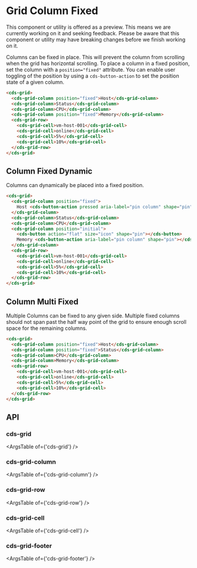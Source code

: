
<Meta title="Internal API/Internal Preview/Column Fixed" />

# Grid Column Fixed

<cds-alert-group status="warning" cds-layout="m-b:lg">
  <cds-alert>
    This component or utility is offered as a preview. This means we are currently working on it and seeking feedback.
    Please be aware that this component or utility may have breaking changes before we finish working on it.
  </cds-alert>
</cds-alert-group>

Columns can be fixed in place. This will prevent the column from scrolling when the grid has horizontal scrolling.
To place a column in a fixed position, set the column with a `position="fixed"` attribute. You can enable user toggling
of the position by using a `cds-button-action` to set the position state of a given column.

<Story id="internal-stories-grid--column-fixed" />

```html
<cds-grid>
  <cds-grid-column position="fixed">Host</cds-grid-column>
  <cds-grid-column>Status</cds-grid-column>
  <cds-grid-column>CPU</cds-grid-column>
  <cds-grid-column position="fixed">Memory</cds-grid-column>
  <cds-grid-row>
    <cds-grid-cell>vm-host-001</cds-grid-cell>
    <cds-grid-cell>online</cds-grid-cell>
    <cds-grid-cell>5%</cds-grid-cell>
    <cds-grid-cell>10%</cds-grid-cell>
  </cds-grid-row>
</cds-grid>
```

## Column Fixed Dynamic

Columns can dynamically be placed into a fixed position.

<Story id="internal-stories-grid--column-fixed-dynamic" />

```html
<cds-grid>
  <cds-grid-column position="fixed">
    Host <cds-button-action pressed aria-label="pin column" shape="pin"></cds-button-action>
  </cds-grid-column>
  <cds-grid-column>Status</cds-grid-column>
  <cds-grid-column>CPU</cds-grid-column>
  <cds-grid-column position="initial">
    <cds-button action="flat" size="icon" shape="pin"></cds-button>
    Memory <cds-button-action aria-label="pin column" shape="pin"></cds-button-action>
  </cds-grid-column>
  <cds-grid-row>
    <cds-grid-cell>vm-host-001</cds-grid-cell>
    <cds-grid-cell>online</cds-grid-cell>
    <cds-grid-cell>5%</cds-grid-cell>
    <cds-grid-cell>10%</cds-grid-cell>
  </cds-grid-row>
</cds-grid>
```

## Column Multi Fixed

Multiple Columns can be fixed to any given side. Multiple fixed columns should not
span past the half way point of the grid to ensure enough scroll space for the remaining columns.

<Story id="internal-stories-grid--column-multi-fixed" />

```html
<cds-grid>
  <cds-grid-column position="fixed">Host</cds-grid-column>
  <cds-grid-column position="fixed">Status</cds-grid-column>
  <cds-grid-column>CPU</cds-grid-column>
  <cds-grid-column>Memory</cds-grid-column>
  <cds-grid-row>
    <cds-grid-cell>vm-host-001</cds-grid-cell>
    <cds-grid-cell>online</cds-grid-cell>
    <cds-grid-cell>5%</cds-grid-cell>
    <cds-grid-cell>10%</cds-grid-cell>
  </cds-grid-row>
</cds-grid>
```

## API

### cds-grid

<ArgsTable of={'cds-grid'} />

### cds-grid-column

<ArgsTable of={'cds-grid-column'} />

### cds-grid-row

<ArgsTable of={'cds-grid-row'} />

### cds-grid-cell

<ArgsTable of={'cds-grid-cell'} />

### cds-grid-footer

<ArgsTable of={'cds-grid-footer'} />
